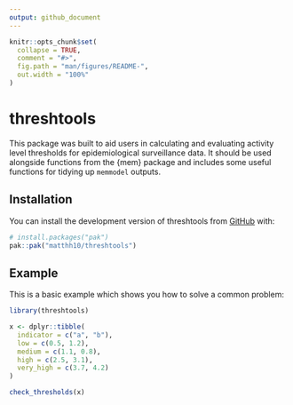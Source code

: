 ```yaml
---
output: github_document
---
```


<!-- README.md is generated from README.Rmd. Please edit that file -->

```r
knitr::opts_chunk$set(
  collapse = TRUE,
  comment = "#>",
  fig.path = "man/figures/README-",
  out.width = "100%"
)
```

# threshtools

<!-- badges: start -->
<!-- badges: end -->

This package was built to aid users in calculating and evaluating activity level thresholds for epidemiological surveillance data. It should be used alongside functions from the {mem} package and includes some useful functions for tidying up `memmodel` outputs.

## Installation

You can install the development version of threshtools from [GitHub](https://github.com/) with:

``` r
# install.packages("pak")
pak::pak("matthh10/threshtools")
```

## Example

This is a basic example which shows you how to solve a common problem:

```r
library(threshtools)

x <- dplyr::tibble(
  indicator = c("a", "b"),
  low = c(0.5, 1.2),
  medium = c(1.1, 0.8),
  high = c(2.5, 3.1),
  very_high = c(3.7, 4.2)
)

check_thresholds(x)


```

